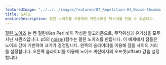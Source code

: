 ---
featuredImage: "../../../images/featured/07_Repetition-04_Noise-thumbnail.png"
title: 노이즈
oneLineDescription: 펄린 노이즈를 사용하여 자연스러운 텍스쳐를 만들 수 있습니다.
---

<a href="https://en.wikipedia.org/wiki/Perlin_noise" target="_blank">펄린 노이즈</a>
는 켄 펄린(Ken Perlin)이 작성한 알고리즘으로, 무작위성과 유기성을 모두 지닌 시퀀스입니다.
p5의 <a href="/reference/#/p5/noise/" target="_blank">noise()</a>함수는 펄린 노이즈를 만듭니다. 이 예제에서 점들은 노이즈 값에 기반하여 크기가 결정됩니다. 왼쪽의 슬라이더를 이용해 점들 사이의 거리를 설정합니다. 오른쪽 슬라이더를 이용해 노이즈 계산에서의 오프셋(offset) 값을 설정합니다.
